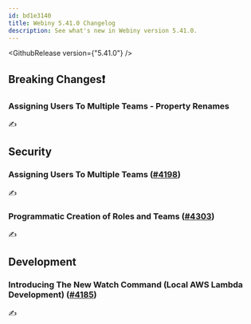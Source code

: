 ```yaml
---
id: bd1e3140
title: Webiny 5.41.0 Changelog
description: See what's new in Webiny version 5.41.0.
---
```



<GithubRelease version={"5.41.0"} />

## Breaking Changes❗

### Assigning Users To Multiple Teams - Property Renames

✍️

## Security

### Assigning Users To Multiple Teams ([#4198](https://github.com/webiny/webiny-js/pull/3976))

✍️

### Programmatic Creation of Roles and Teams ([#4303](https://github.com/webiny/webiny-js/pull/4303))

✍️

## Development

### Introducing The New Watch Command (Local AWS Lambda Development) ([#4185](https://github.com/webiny/webiny-js/pull/4185))

✍️
